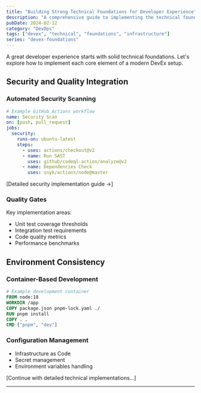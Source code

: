 ```yaml
---
title: "Building Strong Technical Foundations for Developer Experience"
description: "A comprehensive guide to implementing the technical foundations of excellent DevEx"
pubDate: 2024-02-12
category: "DevOps"
tags: ["devex", "technical", "foundations", "infrastructure"]
series: "devex-foundations"
---
```


A great developer experience starts with solid technical foundations. Let's explore how to implement each core element of a modern DevEx setup.

## Security and Quality Integration

### Automated Security Scanning

```yaml
# Example GitHub Actions workflow
name: Security Scan
on: [push, pull_request]
jobs:
  security:
    runs-on: ubuntu-latest
    steps:
      - uses: actions/checkout@v2
      - name: Run SAST
        uses: github/codeql-action/analyze@v2
      - name: Dependencies Check
        uses: snyk/actions/node@master
```

[Detailed security implementation guide →]

### Quality Gates

Key implementation areas:
- Unit test coverage thresholds
- Integration test requirements
- Code quality metrics
- Performance benchmarks

## Environment Consistency

### Container-Based Development

```dockerfile
# Example development container
FROM node:18
WORKDIR /app
COPY package.json pnpm-lock.yaml ./
RUN pnpm install
COPY . .
CMD ["pnpm", "dev"]
```

### Configuration Management

- Infrastructure as Code
- Secret management
- Environment variables handling

[Continue with detailed technical implementations...]

---